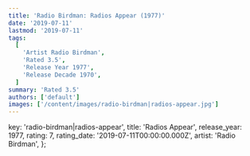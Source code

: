 ```yaml
---
title: 'Radio Birdman: Radios Appear (1977)'
date: '2019-07-11'
lastmod: '2019-07-11'
tags:
  [
    'Artist Radio Birdman',
    'Rated 3.5',
    'Release Year 1977',
    'Release Decade 1970',
  ]
summary: 'Rated 3.5'
authors: ['default']
images: ['/content/images/radio-birdman|radios-appear.jpg']
---
```


  key: 'radio-birdman|radios-appear',
  title: 'Radios Appear',
  release_year: 1977,
  rating: 7,
  rating_date: '2019-07-11T00:00:00.000Z',
  artist: 'Radio Birdman',
};

<MusicRating data={data} />
